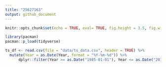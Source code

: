 ```yaml
---
title: "25627163"
output: github_document
---
```


```r
knitr::opts_chunk$set(echo = TRUE, eval= TRUE, fig.height = 3.5, fig.width = 6)

library(pacman)
pacman::p_load(tidyverse)

ts_df <- read.csv(file = "data/ts_data.csv", header = TRUE) %>% 
  mutate(Year = as.Date(Year, format = "%Y-%m-%d")) %>%
      dplyr::filter(Year >= as.Date("1985-01-01"), Year <= as.Date("2010-01-01"), Country=="France") %>% arrange(Year)
```